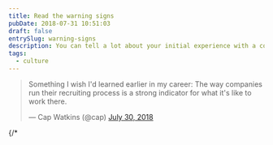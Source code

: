 ```yaml
---
title: Read the warning signs
pubDate: 2018-07-31 10:51:03
draft: false
entrySlug: warning-signs
description: You can tell a lot about your initial experience with a company.
tags:
  - culture
---
```


<blockquote class="twitter-tweet" data-lang="en">
  <p lang="en" dir="ltr">
    Something I wish I'd learned earlier in my career: The way companies run their recruiting
    process is a strong indicator for what it's like to work there.
  </p>
  &mdash; Cap Watkins (@cap)
  <a href="https://twitter.com/cap/status/1024016820280479744?ref_src=twsrc%5Etfw">July 30, 2018</a>
</blockquote>
{/* <script async src="https://platform.twitter.com/widgets.js" charset="utf-8" /> */}

You can tell a lot about your initial experience with a company.
I've had poor experiences with both big and small companies.

Conversely, I've had well managed experiences, between initial interactions as well as onboarding, indicative of companies who are intentional about every part of the company.

The recruitment process is a highly tension-filled time, but don't ignore your spidey-sense about the clunky first experience, as it will most likely reflect the entire companies culture.
